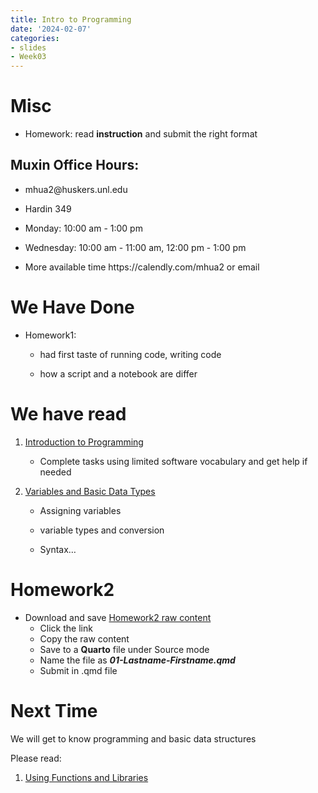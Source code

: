 ```yaml
---
title: Intro to Programming
date: '2024-02-07'
categories:
- slides
- Week03
---
```


# Misc

-   Homework: read **instruction** and submit the right format

## Muxin Office Hours:

-   mhua2\@huskers.unl.edu

-   Hardin 349

-   Monday: 10:00 am - 1:00 pm

-   Wednesday: 10:00 am - 11:00 am, 12:00 pm - 1:00 pm

-   More available time https://calendly.com/mhua2 or email

# We Have Done

-   Homework1:

    -   had first taste of running code, writing code

    -   how a script and a notebook are differ

# We have read

1.  [Introduction to Programming](https://srvanderplas.github.io/stat-computing-r-python/part-gen-prog/00-intro.html)

    -   Complete tasks using limited software vocabulary and get help if needed

2.  [Variables and Basic Data Types](https://srvanderplas.github.io/stat-computing-r-python/part-gen-prog/01-basic-var-types.html)

    -   Assigning variables

    -   variable types and conversion

    -   Syntax...

# Homework2

-   Download and save [Homework2 raw content](https://raw.githubusercontent.com/srvanderplas/unl-stat151/main/homework/02-finding-your-way.qmd)
    -   Click the link
    -   Copy the raw content
    -   Save to a **Quarto** file under Source mode
    -   Name the file as ***01-Lastname-Firstname.qmd***
    -   Submit in .qmd file

# Next Time

We will get to know programming and basic data structures

Please read:

1.  [Using Functions and Libraries](https://srvanderplas.github.io/stat-computing-r-python/part-gen-prog/02-prog-functions.html)
